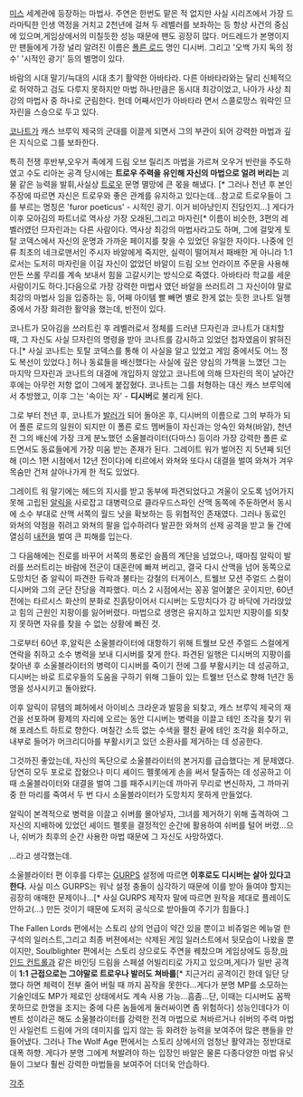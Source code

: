 [[미스]] 세계관에 등장하는 마법사. 주연은 한번도 맡은 적 없지만 사실 시리즈에서 가장 드라마틱한 인생 역정을 거치고 2천년에 걸쳐 두 레벨러를 보좌하는 등 항상 사건의 중심에 있으며,게임상에서의 미칠듯한 성능 때문에 팬도 굉장히 많다. 머드레드가 본명이지만 팬들에게 가장 널리 알려진 이름은 [[폴른 로드]] 명인 디시버. 그리고 '오백 가지 독의 정수' '시적인 광기' 등의 별명이 있다.

바람의 시대 말기/늑대의 시대 초기 활약한 아바타라. 다른 아바타라와는 달리 신체적으로 허약하고 검도 다루지 못하지만 마법 하나만큼은 동시대 최강이었고, 나아가 사상 최강의 마법사 중 하나로 군림한다. 헌데 어째서인가 아바타라 면서 스콜로망스 워락인 므자린을 스승으로 두고 있다.

[[코나트]]가 캐스 브루익 제국의 군대를 이끌게 되면서 그의 부관이 되어 강력한 마법과 깊은 지식으로 그를 보좌한다.

특히 전쟁 후반부,오우거 족에게 드림 오브 릴리즈 마법을 가르쳐 오우거 반란을 주도하였고 수도 리아논 공격 당시에는 '''트로우 주력을 유인해 자신의 마법으로 얼려 버리는''' 괴물 같은 능력을 발휘,사실상 [[트로우]] 문명 멸망에 큰 몫을 해냈다. [* 그러나 천년 후 본인 주장에 따르면 자신은 트로우와 좋은 관계를 유지하고 있다는데...참고로 트로우들이 그를 부르는 명칭은 'furor poeticus' - 시적인 광기. 이거 비아냥인지 진담인지...] 게다가 이후 모아김의 파트너로 역사상 가장 오래된,그리고 마자린[* 이름이 비슷한, 3편의 레벨러였던 므자린과는 다른 사람이다. 역사상 최강의 마법사라고도 하며, 그에 걸맞게 토탈 코덱스에서 자신의 운명과 가까운 페이지를 찾을 수 있었던 유일한 자이다. 나중에 인류 최초의 네크로맨서인 주시자 바알에게 죽지만, 실력이 떨어져서 패배한 게 아니라 1:1로서는 도저히 마자린을 이길 자신이 없었던 바알이 드림 오브 언라이프 주문을 사용해 만든 쓰롤 무리를 계속 보내서 힘을 고갈시키는 방식으로 죽였다. 아바타라 학교를 세운 사람이기도 하다.]다음으로 가장 강력한 마법사 였던 바알을 쓰러트려 그 자신이야 말로 최강의 마법사 임을 입증하는 등, 어째 아이템 빨 빼면 별로 한게 없는 듯한 코나트 일행 중에서 가장 화려한 활약을 했는데, 반전이 있다.

코나트가 모아김을 쓰러트린 후 레벨러로서 정체를 드러낸 므자린과 코나트가 대치할 때, 그 자신도 사실 므자린의 명령을 받아 코나트를 감시하고 있었던 첩자였음이 밝혀진다.[* 사실 코나트는 토탈 코덱스를 통해 이 사실을 알고 있었고 게임 중에서도 어느 정도 복선이 있었다.] 허나 동료들을 배신했다는 사실에 깊은 양심의 가책을 느꼈던 그는 마지막 므자린과 코나트의 대결에 개입하지 않았고 코나트에 의해 므자린의 목이 날아간 후에는 아무런 저항 없이 그에게 붙잡혔다. 코나트는 그를 처형하는 대신 캐스 브루익에서 추방했고, 이후 그는 '속이는 자' - '''디시버'''로 불리게 된다.

그로 부터 천년 후, 코나트가 [[발러]]가 되어 돌아온 후, 디시버의 이름으로 그의 부하가 되어 폴른 로드의 일원이 되지만 이 폴른 로드 멤버들이 자신과는 앙숙인 와쳐(바알), 천년 전 그의 배신에 가장 크게 분노했던 소울블라이터(다마스) 등이라 가장 강력한 폴른 로드면서도 동료들에게 가장 미움 받는 존재가 된다. 그레이트 워가 벌어진 지 5년째 되던 해 (미스 1편 시점에서 12년 전이다)에 티르에서 와쳐와 또다시 대결을 벌여 와쳐가 겨우 목숨만 건져 살아나가게 한 적도 있었다.

그레이트 워 말기에는 헤드의 지시를 받고 동부에 파견되었다고 겨울이 오도록 넘어가지 못해 고립된 [[알릭]]을 사로잡고 대병력으로 클라우드스파인 산맥 동쪽에 주둔하면서 동시에 소수 부대로 산맥 서쪽의 월드 낫을 확보하는 등 위협적인 존재였다. 그러나 동료인 와쳐의 약점을 쥐려고 와쳐의 팔을 입수하려다 발끈한 와쳐의 선제 공격을 받고 둘 간에 열심히 [[내전]]을 벌여 큰 피해를 입는다. 

그 다음해에는 진로를 바꾸어 서쪽의 통로인 슬픔의 계단을 넘었으나, 때마침 알릭이 발러를 쓰러트리는 바람에 전군이 대혼란에 빠져 버리고, 결국 다시 산맥을 넘어 동쪽으로 도망치던 중 알릭이 파견한 듀락과 불타는 강철의 터게이스, 트웰브 모션 주얼드 스컬이 디시버와 그의 군단 잔당을 격파했다. 미스 2 시점에서는 꽁꽁 얼어붙은 곳이지만, 60년 전에는 타르시스 화산의 분화로 진흙탕이어서 디시버는 도망치다가 강 바닥에 가라앉았고 힘의 근원인 지팡이를 잃어버렸다. 마법으로 생명은 유지하고 있지만 지팡이를 되찾지 못하면 자유를 찾을 수 없는 상황에 빠진 것.

그로부터 60년 후,알릭은 소울블라이터에 대항하기 위해 트웰브 모션 주얼드 스컬에게 연락을 취하고 소수 병력을 보내 디시버를 찾게 한다. 파견된 일행은 디시버의 지팡이를 찾아낸 후 소울블라이터의 병력이 디시버를 죽이기 전에 그를 부활시키는 데 성공하고, 디시버는 바로 트로우들의 도움을 구하기 위해 그들이 있는 트웰브 던스로 향해 1년간 동맹을 성사시키고 돌아왔다.

이후 알릭이 뮤템의 폐허에서 아이비스 크라운과 발뭉을 되찾고, 캐스 브루익 제국의 재건을 선포하며 황제의 자리에 오르는 동안 디시버는 병력을 이끌고 테인 조각을 찾기 위해 포레스트 하트로 향한다. 며칠간 소득 없는 수색을 펼친 끝에 테인 조각을 회수하고, 내부로 들어가 머크리디아를 부활시키고 있던 소환사를 제거하는 데 성공한다.

그것까진 좋았는데, 자신의 독단으로 소울블라이터의 본거지를 급습했다는 게 문제였다. 당연히 모두 포로로 잡혔으나 미디 셰이드 펠롯에게 손을 써서 탈출하는 데 성공하고 이 때 소울블라이터와 대결을 벌여 그를 패주시키는데 까마귀 무리로 변신하자, 그 까마귀 중 한 마리를 죽여서 두 번 다시 소울블라이터가 도망치지 못하게 만들었다.

알릭이 본격적으로 병력을 이끌고 쉬버를 몰아넣자, 그녀를 제거하기 위해 출격하여 그 자신의 지배하에 있었던 셰이드 펠롯을 결정적인 순간에 활용하여 쉬버를 털어 버렸...으나, 쉬버가 최후의 순간 사용한 마법 때문에 그 자신도 사망하였다.

...라고 생각했는데.

소울블라이터 편 이후를 다루는 [[GURPS]] 설정에 따르면 '''이후로도 디시버는 살아 있다고 한다.''' 사실 미스 GURPS는 워낙 설정 충돌이 심각하기 때문에 이를 받아 들여야 할지는 굉장히 애매한 문제이나...[* 사실 GURPS 제작자 말에 따르면 원작을 제대로 플레이도 안하고(...) 만든 것이기 때문에 도저히 공식으로 받아들여 주기가 힘들다.]

The Fallen Lords 편에서는 스토리 상의 언급이 약간 있을 뿐이고 비쥬얼은 메뉴얼 한구석의 일러스트,그리고 최종 버젼에서는 삭제된 게임 일러스트에서 뒷모습이 나왔을 뿐이지만, Soulblighter 편에서는 스토리 상으로도 주연을 꿰찼으며 게임상에도 등장,[[마인드 컨트롤]]과 같은 바인딩 드림을 스페셜 어빌리티로 가지고 있으며,게다가 일반 공격이 '''1:1 근접으로는 그야말로 트로우나 발러도 쳐바를'''[* 지근거리 공격이긴 한데 일단 당했다 하면 체력이 전부 줄어 버릴 때 까지 꼼작을 못한다...게다가 분명 MP를 소모하는 기술인데도 MP가 제로인 상태에서도 계속 사용 가능...흠좀...단, 이때는 디시버도 꼼짝못하므로 한명을 조지는 중에 다른 놈들에게 둘러싸이면 좀 위험하다] 성능인데다가 이벤트 성이라곤 해도 소울블라이터를 강력한 전격 마법으로 쳐바르거나 쉬버의 주력 마법인 사일런트 드림에 거의 데미지를 입지 않는 등 화려한 능력을 보여주어 많은 팬들을 만들어냈다. 그러나 The Wolf Age 편에서는 스토리 상에서의 엄청난 활약과는 정반대로 대폭 하향. 게다가 분명 그에게 쳐발려야 하는 입장인 바알은 물론 다종다양한 마법 유닛들이 그보다 훨씬 강력한 마법들을 보여주어 더더욱 안습하다.

[[각주]]
